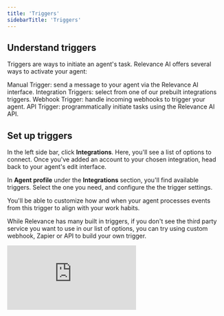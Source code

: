 ```yaml
---
title: 'Triggers'
sidebarTitle: 'Triggers'
---
```


## Understand triggers

Triggers are ways to initiate an agent's task. Relevance AI offers several ways to activate your agent:

Manual Trigger: send a message to your agent via the Relevance AI interface.
Integration Triggers: select from one of our prebuilt integrations triggers.
Webhook Trigger: handle incoming webhooks to trigger your agent.
API Trigger: programmatically initiate tasks using the Relevance AI API.

## Set up triggers

In the left side bar, click **Integrations**. Here, you'll see a list of options to connect. Once you've added an account to your chosen integration, head back to your agent's edit interface.

In **Agent profile** under the **Integrations** section, you'll find available triggers. Select the one you need, and configure the the trigger settings.

You'll be able to customize how and when your agent processes events from this trigger to align with your work habits.

While Relevance has many built in triggers, if you don't see the third party service you want to use in our list of options, you can try using custom webhook, Zapier or API to build your own trigger.

<div
  style={{
    width: '100%',
    position: 'relative',
    paddingTop: '61.46%',
  }}>
  <iframe
    src="https://fast.wistia.com/embed/medias/vv6pgbgdhv"
    frameBorder="0"
    style={{
      position: 'absolute',
      top: 0,left: 0, width: '100%', height: '100%',
      borderRadius: '10px',
    }}/>
</div>